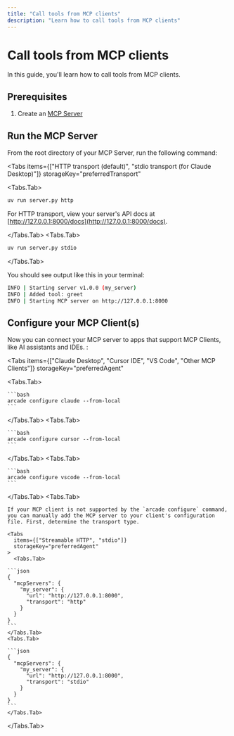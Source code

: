 ```yaml
---
title: "Call tools from MCP clients"
description: "Learn how to call tools from MCP clients"
---
```



# Call tools from MCP clients

In this guide, you'll learn how to call tools from MCP clients.

## Prerequisites

1. Create an [MCP Server](/home/build-tools/create-a-mcp-server)

<Steps>

## Run the MCP Server

From the root directory of your MCP Server, run the following command:

<Tabs
  items={["HTTP transport (default)", "stdio transport (for Claude Desktop)"]}
  storageKey="preferredTransport"
>

<Tabs.Tab>

```bash
uv run server.py http
```

For HTTP transport, view your server's API docs at [http://127.0.0.1:8000/docs](http://127.0.0.1:8000/docs).

</Tabs.Tab>
<Tabs.Tab>

```bash
uv run server.py stdio
```

</Tabs.Tab>
</Tabs>

You should see output like this in your terminal:

```bash
INFO | Starting server v1.0.0 (my_server)
INFO | Added tool: greet
INFO | Starting MCP server on http://127.0.0.1:8000
```

## Configure your MCP Client(s)

Now you can connect your MCP server to apps that support MCP Clients, like AI assistants and IDEs. :

<Tabs
  items={["Claude Desktop", "Cursor IDE", "VS Code", "Other MCP Clients"]}
  storageKey="preferredAgent"
>
  <Tabs.Tab>

    ```bash
    arcade configure claude --from-local
    ```

  </Tabs.Tab>
  <Tabs.Tab>

    ```bash
    arcade configure cursor --from-local
    ```

  </Tabs.Tab>
  <Tabs.Tab>

    ```bash
    arcade configure vscode --from-local
    ```

  </Tabs.Tab>
  <Tabs.Tab>

    If your MCP client is not supported by the `arcade configure` command, you can manually add the MCP server to your client's configuration file. First, determine the transport type.

    <Tabs
      items={["Streamable HTTP", "stdio"]}
      storageKey="preferredAgent"
    >
      <Tabs.Tab>

    ```json
    {
      "mcpServers": {
        "my_server": {
          "url": "http://127.0.0.1:8000",
          "transport": "http"
        }
      }
    }
    ```
    </Tabs.Tab>
    <Tabs.Tab>

    ```json
    {
      "mcpServers": {
        "my_server": {
          "url": "http://127.0.0.1:8000",
          "transport": "stdio"
        }
      }
    }
    ```
    </Tabs.Tab>

  </Tabs>

  </Tabs.Tab>
</Tabs>

</Steps>
